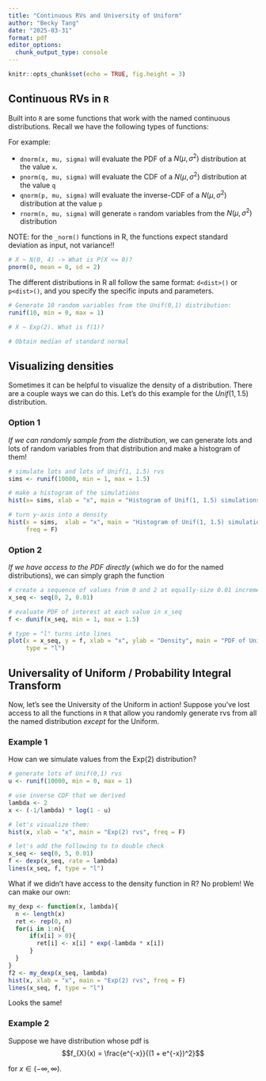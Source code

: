 ```yaml
---
title: "Continuous RVs and University of Uniform"
author: "Becky Tang"
date: "2025-03-31"
format: pdf
editor_options: 
  chunk_output_type: console
---
```


```r
knitr::opts_chunk$set(echo = TRUE, fig.height = 3)
```

## Continuous RVs in `R`

Built into `R` are some functions that work with the named continuous distributions. Recall we have the following types of functions:

For example:

-   `dnorm(x, mu, sigma)` will evaluate the PDF of a $N(\mu, \sigma^2)$ distribution at the value `x`.
-   `pnorm(q, mu, sigma)` will evaluate the CDF of a $N(\mu, \sigma^2)$ distribution at the value `q`
-   `qnorm(p, mu, sigma)` will evaluate the inverse-CDF of a $N(\mu, \sigma^2)$ distribution at the value `p`
-   `rnorm(n, mu, sigma)` will generate `n` random variables from the $N(\mu, \sigma^2)$ distribution

NOTE: for the `_norm()` functions in R, the functions expect standard deviation as input, not variance!!

```r
# X ~ N(0, 4) -> What is P(X <= 0)?
pnorm(0, mean = 0, sd = 2)
```

The different distributions in R all follow the same format: `d<dist>()` or `p<dist>()`, and you specify the specific inputs and parameters.

```r
# Generate 10 random variables from the Unif(0,1) distribution:
runif(10, min = 0, max = 1)

# X ~ Exp(2). What is f(1)?

# Obtain median of standard normal
```

## Visualizing densities

Sometimes it can be helpful to visualize the density of a distribution. There are a couple ways we can do this. Let's do this example for the $Unif(1, 1.5)$ distribution.

### Option 1

*If we can randomly sample from the distribution*, we can generate lots and lots of random variables from that distribution and make a histogram of them!

```r
# simulate lots and lots of Unif(1, 1.5) rvs
sims <- runif(10000, min = 1, max = 1.5)

# make a histogram of the simulations
hist(x= sims, xlab = "x", main = "Histogram of Unif(1, 1.5) simulations")

# turn y-axis into a density
hist(x = sims,  xlab = "x", main = "Histogram of Unif(1, 1.5) simulations",
     freq = F)
```

### Option 2

*If we have access to the PDF directly* (which we do for the named distributions), we can simply graph the function

```r
# create a sequence of values from 0 and 2 at equally-size 0.01 increments
x_seq <- seq(0, 2, 0.01)

# evaluate PDF of interest at each value in x_seq
f <- dunif(x_seq, min = 1, max = 1.5)

# type = "l" turns into lines
plot(x = x_seq, y = f, xlab = "x", ylab = "Density", main = "PDF of Unif(1,1.5)",
     type = "l")
```

## Universality of Uniform / Probability Integral Transform

Now, let's see the University of the Uniform in action! Suppose you've lost access to all the functions in `R` that allow you randomly generate rvs from all the named distribution *except* for the Uniform.

### Example 1

How can we simulate values from the $\text{Exp}(2)$ distribution?

```r
# generate lots of Unif(0,1) rvs
u <- runif(10000, min = 0, max = 1)

# use inverse CDF that we derived
lambda <- 2
x <- (-1/lambda) * log(1 - u)

# let's visualize them:
hist(x, xlab = "x", main = "Exp(2) rvs", freq = F)

# let's add the following to to double check
x_seq <- seq(0, 5, 0.01)
f <- dexp(x_seq, rate = lambda)
lines(x_seq, f, type = "l")
```

What if we didn't have access to the density function in R? No problem! We can make our own:

```r
my_dexp <- function(x, lambda){
  n <- length(x)
  ret <- rep(0, n)
  for(i in 1:n){
      if(x[i] > 0){
        ret[i] <- x[i] * exp(-lambda * x[i])
      } 
  }
}
f2 <- my_dexp(x_seq, lambda)
hist(x, xlab = "x", main = "Exp(2) rvs", freq = F)
lines(x_seq, f, type = "l")
```

Looks the same!

### Example 2

Suppose we have distribution whose pdf is $$f_{X}(x) = \frac{e^{-x}}{(1 + e^{-x})^2}$$

for $x \in (-\infty, \infty)$.
